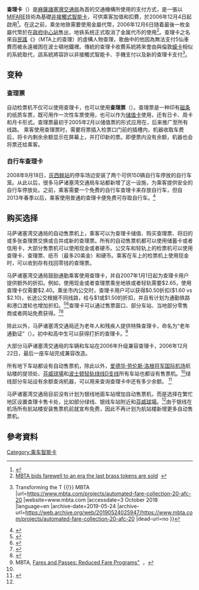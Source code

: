 {{noteTA 
|G1=Railway
|1=zh-cn:预存金额; zh-tw:加值;
|2=zh-cn:美分; zh-tw:仙;
}}
{{Infobox electronic payment
| name = 查理卡<br />CharlieCard
| image = <!-- 檔案不存在 Charlie main-table-card.png ，可從英文維基百科取得 -->
| alt = 
| location = {{USA}}[[麻薩諸塞州|麻薩諸塞州]][[波士頓|波士頓]]
| launched = {{Start date|2006|12|4}}
| technology_1 = [[非接觸式智能卡|非接觸式智能卡]]
| technology_2 = [[MIFARE|MIFARE]]
| manager = [[麻薩諸塞灣交通局|麻薩諸塞灣交通局]]
| currency = [[美元|美元]]
| stored_value = 
| service_1 = 麻薩諸塞灣交通局<br>马萨诸塞州各交通局
| sales_location1 = 查理卡商店
| sales_location2 = 車站
| sales_location3 = 網上
| sales_location4 = 授權商店
| variant_1 = 查理票
| variant_2 = 自行車查理卡
| homepage = {{URL|https://www.mbta.com/fares/charliecard}}
}}

'''查理卡'''（{{lang-en|CharlieCard}}）是[[麻薩諸塞灣交通局|麻薩諸塞灣交通局]]為首的交通機構所使用的支付方式，是一張以[[MIFARE|MIFARE]]技術為基礎[[非接觸式智能卡|非接觸式智能卡]]，可供乘客加值和扣費，於2006年12月4日起啟用<ref name="plow">{{cite news|last=Daniel|first=Mac|title=Starts and Stops—Sign of winter: plow drivers sought|publisher=Boston Globe|date=2006-11-12|url=http://www.boston.com/news/local/articles/2006/11/12/sign_of_winter_plow_drivers_sought/|page=B2|accessdate=2006-11-12|archive-date=2016-03-04|archive-url=https://web.archive.org/web/20160304055806/http://www.boston.com/news/local/articles/2006/11/12/sign_of_winter_plow_drivers_sought/|dead-url=no}}</ref>。在这之前，乘坐地铁需要使用金屬代幣，2006年12月6日随着最後一枚金屬代幣於在[[政府中心站_(波士頓地鐵)|政府中心站]]售出，地铁系统正式取消了金属代币的使用<ref>[http://www.boston.com/news/local/massachusetts/articles/2006/12/07/mbta_bids_farewell_to_an_era_the_last_brass_tokens_are_sold/ MBTA bids farewell to an era the last brass tokens are sold]  {{webarchive|url=https://web.archive.org/web/20160304070550/http://www.boston.com/news/local/massachusetts/articles/2006/12/07/mbta_bids_farewell_to_an_era_the_last_brass_tokens_are_sold/ |date=March 4, 2016 }}</ref>。查理卡之名來自[[民間音樂|民謠]]《{{link-ja|MTA (歌曲)|M.T.A. (song)|MTA}}》（MTA上的查理）的虛構人物查理，歌曲中的他因為無法支付5仙車費而被永遠被困在波士頓地鐵裡。傳統的查理卡收費系統將來會由與倫敦[[蠔卡|蠔卡]]相似的{{link-en|AFC 2.0|AFC 2.0}}系統取代，該系統將容許以非接觸式智能卡、手機支付以及新的查理卡支付<ref>{{cite web |last1=Authority |first1=Massachusetts Bay Transportation |title=Automated Fare Collection 2.0 (AFC 2.0) {{!}} Transforming the T {{!}} MBTA |url=https://www.mbta.com/projects/automated-fare-collection-20-afc-20 |website=www.mbta.com |accessdate=3 October 2018 |language=en |archive-date=2019-05-24 |archive-url=https://web.archive.org/web/20190524025947/https://www.mbta.com/projects/automated-fare-collection-20-afc-20 |dead-url=no }}</ref>。

==变种==
===查理票===
自动检票机不仅可以使用查理卡，也可以使用'''查理票'''（{{lang-en|CharlieTicket}}）。查理票是一种印有[[磁条|磁条]]的纸质车票，既可用作一次性车票使用，也可以作为[[储值卡|储值卡]]使用，还有日卡、周卡和月卡形式。查理票最初于2005年2月以储值票的形式应用在{{tsl|en|Silver Line (MBTA)|波士顿快捷公交银线|快捷公交银线}}，后来推广至所有线路。
乘客使用查理票时，需要将票插入检票口门前的插槽内，机器收取车费后，将卡内剩余余额显示在屏幕上，并打印新的票。即便票内没有余额，机器也会将票还给乘客。

===自行车查理卡===
{{see also|马萨诸塞湾交通局#自行车}}
2008年9月18日，[[灰西鲱站|灰西鲱站]]的停车场边安装了两个可供150辆自行车停放的自行车笼。从此以后，很多马萨诸塞湾交通局车站都新增了这一设施，为乘客提供安全的自行车停放处。之前，乘客需要一个免费的自行车查理卡来存放自行车，但自2013年春季以后，乘客使用普通的查理卡便免费可存取自行车。<ref>{{cite web |url=http://www.mbta.com/riding_the_t/bikes/ |title=Bikes on the T |author=Massachusetts Bay Transportation Authority |accessdate=2013-02-05 |archive-url=https://web.archive.org/web/20170925052309/http://www2.mbta.com/riding_the_t/bikes/ |archive-date=2017-09-25 |url-status=dead }}</ref>

==购买选择==
马萨诸塞湾交通局的自动售票机上，乘客可以为查理卡储值、购买查理票、将旧的或多张查理票交换或合并成新的查理票。所有的自动售票机都可以使用储蓄卡或者信用卡，大部分售票机可以使用现金或者硬币。公交车和轻轨上的检票机可以使用查理卡、查理票、纸币（最多20美金）和硬币。乘客在车上的检票机上使用现金时，可以收到存有找回零钱的查理票。

马萨诸塞湾交通局鼓励通勤乘客使用查理卡，并自2007年1月1日起为查理卡用户提供额外的折扣。例如，使用现金或者查理票乘坐地铁或者轻轨需要$2.65，使用查理卡仅需要$2.40。乘坐市内公交时，查理卡用户可以获得$0.50折扣($1.60 vs $2.10)，长途公交根据不同线路，给与$1或$1.50的折扣，并且有计划为通勤铁路和港口渡轮也增加折扣。<ref>{{cite news
| last = Shartin
| first = Emily
| title = Winners, losers in new T fares
| publisher = Boston Globe
| date = 2006-07-06
| url = http://www.boston.com/news/local/articles/2006/07/06/winners_losers_in_new_t_fares/
| accessdate = 2006-08-09
| archive-date = 2016-03-04
| archive-url = https://web.archive.org/web/20160304035004/http://www.boston.com/news/local/articles/2006/07/06/winners_losers_in_new_t_fares/
| dead-url = no
}}</ref><ref>{{cite news
| last = Daniel
| first = Mac
| title = T will proceed with fare increases
| publisher = Boston Globe
| date = 2006-10-07
| url = http://www.boston.com/news/local/articles/2006/10/07/t_will_proceed_with_fare_increases/
| page = A1
| accessdate = 2006-10-07
| archive-date = 2016-03-04
| archive-url = https://web.archive.org/web/20160304075609/http://www.boston.com/news/local/articles/2006/10/07/t_will_proceed_with_fare_increases/
| dead-url = no
}}</ref>查理卡可以通过售票窗口、部分车站、当地部分零售商或者网站免费获得。<ref>{{cite web
| title = Get the CharlieCard Today
| url = http://www.mbta.com/fares_and_passes/charlie/?id=5604
| author = Massachusetts Bay Transportation Authority
| accessdate = 2006-12-29
| archive-date = 2007-01-10
| archive-url = https://web.archive.org/web/20070110231032/http://www.mbta.com/fares_and_passes/charlie/?id=5604
| dead-url = no
}}</ref><ref name="pressbriefing">{{cite news | title = CharlieCard Distribution Plan (Press Briefing) | date = 2006-11-30 | url = http://cache.boston.com/news/special/startsnstops/charliecard.ppt | author = Massachusetts Bay Transportation Authority | accessdate = 2006-12-04 | work = The Boston Globe | archive-date = 2010-12-24 | archive-url = https://web.archive.org/web/20101224012733/http://cache.boston.com/news/special/startsnstops/charliecard.ppt | dead-url = no }}</ref>

除此以外，马萨诸塞湾交通局还为老年人和残疾人提供特殊查理卡，命名为“老年通勤证”（{{lang-en|Senior/TAP}}）。初中和高中生可以获得打折的查理卡。<ref>MBTA, [http://www.mbta.com/fares_and_passes/reduced_fare_programs/ Fares and Passes: Reduced Fare Programs"]  ，{{webarchive|url=https://web.archive.org/web/20161110202915/http://www.mbta.com/fares_and_passes/reduced_fare_programs/ |date=November 10, 2016 }}</ref>

大部分马萨诸塞湾交通局的车辆和车站在2006年升级兼容查理卡，2006年12月22日，最后一座车站{{tsl|en|Fields Corner (MBTA station)|菲尔兹角站}}完成兼容改造。

所有地下车站都设有自动售票机，除此以外，[[爱德华·劳伦斯·洛根将军国际机场|爱德华·劳伦斯·洛根将军国际机场]]航站楼的提领处、[[芬威球場|芬威球場]]和[[波士顿轻轨绿线D支线|波士顿轻轨绿线D支线]]所有车站也都设有售票机。<ref name="plow" />绿线部分车站设有余额查询机器，可以用来查询查理卡中还有多少余额。 <ref name="kinks">{{cite news
| last = Daniel
| first = Mac
| title = Working out kinks on the Green Line
| page = B2
| publisher = Boston Globe
| date = 2006-12-10
| url = http://www.boston.com/news/local/articles/2006/12/10/working_out_kinks_on_the_green_line/
| accessdate = 2006-12-10
| archive-date = 2016-03-03
| archive-url = https://web.archive.org/web/20160303181210/http://www.boston.com/news/local/articles/2006/12/10/working_out_kinks_on_the_green_line/
| dead-url = no
}}</ref>

马萨诸塞湾交通局目前没有计划为银线地面车站增加自动售票机，而是选择在繁忙地区设置查理卡售卡处，比如部分绿线、银线车站附近和[[芬威球場|芬威球場]]。<ref name="pressbriefing" />由于银线在机场所有航站楼安装售票机前就宣布免费，因此不再计划为航站楼新增更多自动售票机。


== 參考資料 ==
{{Reflist}}
{{美國電子票證}}
[[Category:乘车智能卡|Category:乘车智能卡]]